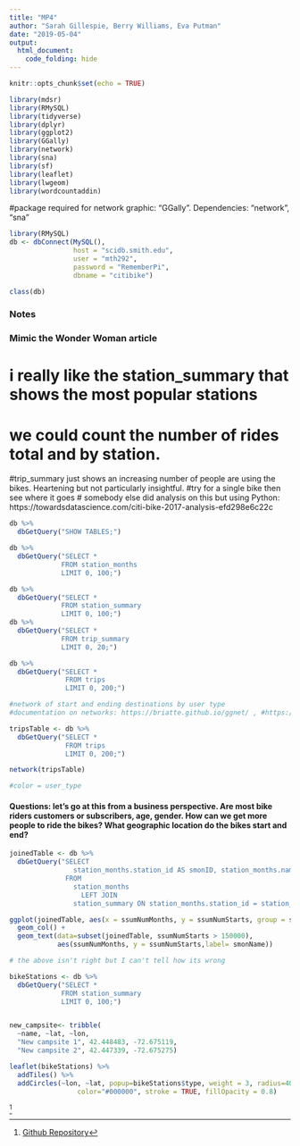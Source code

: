 ```yaml
---
title: "MP4"
author: "Sarah Gillespie, Berry Williams, Eva Putman"
date: "2019-05-04"
output: 
  html_document:
    code_folding: hide
---
```


```r
knitr::opts_chunk$set(echo = TRUE)
```


```r
library(mdsr)
library(RMySQL)
library(tidyverse)
library(dplyr)
library(ggplot2)
library(GGally)
library(network)
library(sna)
library(sf)
library(leaflet)
library(lwgeom)
library(wordcountaddin)
```

#package required for network graphic: "GGally". Dependencies: "network", "sna"

```r
library(RMySQL)
db <- dbConnect(MySQL(), 
                host = "scidb.smith.edu", 
                user = "mth292", 
                password = "RememberPi", 
                dbname = "citibike")

class(db)

```
### Notes
### Mimic the Wonder Woman article
# i really like the station_summary that shows the most popular stations
# we could count the number of rides total and by station.

#trip_summary just shows an increasing number of people are using the bikes. Heartening but not particularly insightful.
#try for a single bike then see where it goes
# somebody else did analysis on this but using Python: https://towardsdatascience.com/citi-bike-2017-analysis-efd298e6c22c
```r
db %>%
  dbGetQuery("SHOW TABLES;")

db %>%
  dbGetQuery("SELECT * 
             FROM station_months
             LIMIT 0, 100;")

db %>%
  dbGetQuery("SELECT * 
             FROM station_summary
             LIMIT 0, 100;")
db %>%
  dbGetQuery("SELECT * 
             FROM trip_summary
             LIMIT 0, 20;")

db %>%
  dbGetQuery("SELECT * 
              FROM trips
              LIMIT 0, 200;")

```

```r
#network of start and ending destinations by user type
#documentation on networks: https://briatte.github.io/ggnet/ , #https://cran.r-project.org/web/packages/ggnetwork/vignettes/ggnetwork.html

tripsTable <- db %>%
  dbGetQuery("SELECT * 
              FROM trips
              LIMIT 0, 200;")

network(tripsTable)

#color = user_type
```

#### Questions: let's go at this from a business perspective. Are most bike riders customers or subscribers, age, gender. How can we get more people to ride the bikes? What geographic location do the bikes start and end?

```r

joinedTable <- db %>%
  dbGetQuery("SELECT
                station_months.station_id AS smonID, station_months.name AS smonName, station_months.num_starts AS smonNumStarts, station_months.num_stops AS smonNumStops, station_summary.num_months AS ssumNumMonths, station_summary.num_starts AS ssumNumStarts, station_summary.num_stops AS ssumNumStops
              FROM
                station_months
                  LEFT JOIN
                station_summary ON station_months.station_id = station_summary.station_id;")
```

```r
ggplot(joinedTable, aes(x = ssumNumMonths, y = ssumNumStarts, group = smonName)) + 
  geom_col() +
  geom_text(data=subset(joinedTable, ssumNumStarts > 150000),
            aes(ssumNumMonths, y = ssumNumStarts,label= smonName))

# the above isn't right but I can't tell how its wrong
```


```r

bikeStations <- db %>%
  dbGetQuery("SELECT * 
             FROM station_summary
             LIMIT 0, 100;")


new_campsite<- tribble(
  ~name, ~lat, ~lon,
  "New campsite 1", 42.448483, -72.675119,
  "New campsite 2", 42.447339, -72.675275)

leaflet(bikeStations) %>%
  addTiles() %>%
  addCircles(~lon, ~lat, popup=bikeStations$type, weight = 3, radius=40, 
                 color="#000000", stroke = TRUE, fillOpacity = 0.8)

```

^[[Github Repository](https://github.com/SarahGillespie/sds192-mp4)
]
